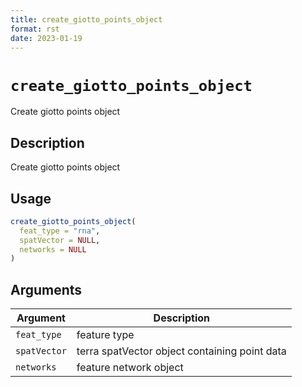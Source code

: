 ```yaml
--- 
title: create_giotto_points_object 
format: rst 
date: 2023-01-19 
--- 
```

# `create_giotto_points_object`

Create giotto points object


## Description

Create giotto points object


## Usage

```r
create_giotto_points_object(
  feat_type = "rna",
  spatVector = NULL,
  networks = NULL
)
```


## Arguments

Argument      |Description
------------- |----------------
`feat_type`     |     feature type
`spatVector`     |     terra spatVector object containing point data
`networks`     |     feature network object


